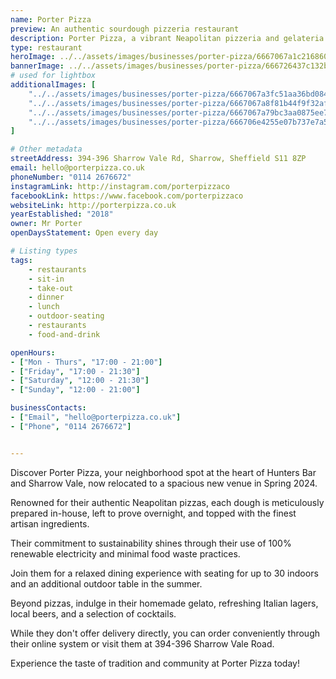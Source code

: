 ```yaml
---
name: Porter Pizza
preview: An authentic sourdough pizzeria restaurant
description: Porter Pizza, a vibrant Neapolitan pizzeria and gelateria in Sheffield's heart, offers handmade pizzas crafted with locally sourced ingredients and baked to perfection in their Scugnizzo oven. Whether dining in their cozy restaurant or ordering online for takeaway, they promise a delightful experience with fresh flavors and a warm, friendly atmosphere.
type: restaurant
heroImage: ../../assets/images/businesses/porter-pizza/6667067a1c216860096fac2f_porter-pizza-2.jpeg
bannerImage: ../../assets/images/businesses/porter-pizza/666726437c132b6df6ce5758_porter-pizza-banner.jpeg
# used for lightbox
additionalImages: [
    "../../assets/images/businesses/porter-pizza/6667067a3fc51aa36bd0849f_porter-pizza-.jpeg",
    "../../assets/images/businesses/porter-pizza/6667067a8f81b44f9f32afdb_porter-pizza-3.jpeg",
    "../../assets/images/businesses/porter-pizza/6667067a79bc3aa0875ee774_porter-pizza-4.jpeg",
    "../../assets/images/businesses/porter-pizza/666706e4255e07b737e7a573_porter-pizza-5.jpeg"
]

# Other metadata
streetAddress: 394-396 Sharrow Vale Rd, Sharrow, Sheffield S11 8ZP
email: hello@porterpizza.co.uk
phoneNumber: "0114 2676672"
instagramLink: http://instagram.com/porterpizzaco
facebookLink: https://www.facebook.com/porterpizzaco
websiteLink: http://porterpizza.co.uk
yearEstablished: "2018"
owner: Mr Porter
openDaysStatement: Open every day

# Listing types
tags:
    - restaurants
    - sit-in
    - take-out
    - dinner
    - lunch
    - outdoor-seating
    - restaurants
    - food-and-drink

openHours:
- ["Mon - Thurs", "17:00 - 21:00"]
- ["Friday", "17:00 - 21:30"]
- ["Saturday", "12:00 - 21:30"]
- ["Sunday", "12:00 - 21:00"]

businessContacts:
- ["Email", "hello@porterpizza.co.uk"]
- ["Phone", "0114 2676672"]


---
```

Discover Porter Pizza, your neighborhood spot at the heart of Hunters Bar and Sharrow Vale, now relocated to a spacious new venue in Spring 2024.

Renowned for their authentic Neapolitan pizzas, each dough is meticulously prepared in-house, left to prove overnight, and topped with the finest artisan ingredients.

Their commitment to sustainability shines through their use of 100% renewable electricity and minimal food waste practices.

Join them for a relaxed dining experience with seating for up to 30 indoors and an additional outdoor table in the summer.

Beyond pizzas, indulge in their homemade gelato, refreshing Italian lagers, local beers, and a selection of cocktails.

While they don't offer delivery directly, you can order conveniently through their online system or visit them at 394-396 Sharrow Vale Road.

Experience the taste of tradition and community at Porter Pizza today!
